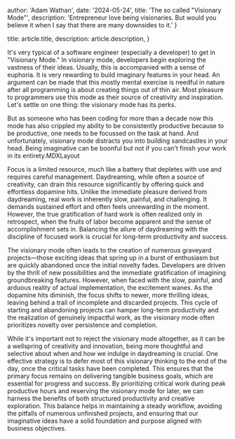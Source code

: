 
  author: 'Adam Wathan',
  date: '2024-05-24',
  title: 'The so called "Visionary Mode"',
  description:
    'Entrepreneur love being visionaries. But would you believe it when I say that there are many downsides to it.'
}

  title: article.title,
  description: article.description,
}


It's very typical of a software engineer (especially a developer) to get in "Visionary Mode." In visionary mode, developers begin exploring the vastness of their ideas. Usually, this is accompanied with a sense of euphoria. It is very rewarding to build imaginary features in your head. An argument can be made that this mostly mental exercise is needful in nature after all programming is about creating things out of thin air. Most pleasure to programmers use this mode as their source of creativity and inspiration. Let's settle on one thing: the visionary mode has its perks.

But as someone who has been coding for more than a decade now this mode has also crippled my ability to be consistently productive because to be productive, one needs to be focussed on the task at hand. And unfortunately, visionary mode distracts you into building sandcastles in your head. Being imaginative can be boonful but not if you can't finish your work in its entirety.MDXLayout

Focus is a limited resource, much like a battery that depletes with use and requires careful management. Daydreaming, while often a source of creativity, can drain this resource significantly by offering quick and effortless dopamine hits. Unlike the immediate pleasure derived from daydreaming, real work is inherently slow, painful, and challenging. It demands sustained effort and often feels unrewarding in the moment. However, the true gratification of hard work is often realized only in retrospect, when the fruits of labor become apparent and the sense of accomplishment sets in. Balancing the allure of daydreaming with the discipline of focused work is crucial for long-term productivity and success.

The visionary mode often leads to the creation of numerous graveyard projects—those exciting ideas that spring up in a burst of enthusiasm but are quickly abandoned once the initial novelty fades. Developers are driven by the thrill of new possibilities and the immediate gratification of imagining groundbreaking features. However, when faced with the slow, painful, and arduous reality of actual implementation, the excitement wanes. As the dopamine hits diminish, the focus shifts to newer, more thrilling ideas, leaving behind a trail of incomplete and discarded projects. This cycle of starting and abandoning projects can hamper long-term productivity and the realization of genuinely impactful work, as the visionary mode often prioritizes novelty over persistence and completion.

While it's important not to reject the visionary mode altogether, as it can be a wellspring of creativity and innovation, being more thoughtful and selective about when and how we indulge in daydreaming is crucial. One effective strategy is to defer most of this visionary thinking to the end of the day, once the critical tasks have been completed. This ensures that the primary focus remains on delivering tangible business goals, which are essential for progress and success. By prioritizing critical work during peak productive hours and reserving the visionary mode for later, we can harness the benefits of both structured productivity and creative exploration. This balance helps in maintaining a steady workflow, avoiding the pitfalls of numerous unfinished projects, and ensuring that our imaginative ideas have a solid foundation and purpose aligned with business objectives.